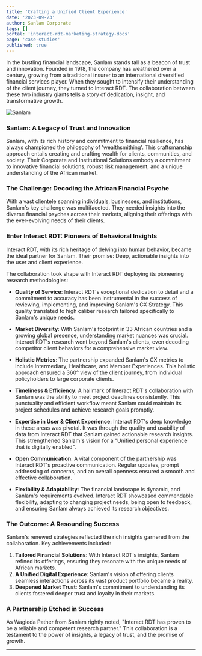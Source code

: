```yaml
---
title: 'Crafting a Unified Client Experience'
date: '2023-09-23'
author: Sanlam Corporate
tags: []
portal: 'interact-rdt-marketing-strategy-docs'
page: 'case-studies'
published: true
---
```


In the bustling financial landscape, Sanlam stands tall as a beacon of trust and
innovation. Founded in 1918, the company has weathered over a century, growing
from a traditional insurer to an international diversified financial services
player. When they sought to intensify their understanding of the client journey,
they turned to Interact RDT. The collaboration between these two industry giants
tells a story of dedication, insight, and transformative growth.

![Sanlam](images/sanlam-cover.webp)

### **Sanlam: A Legacy of Trust and Innovation**

Sanlam, with its rich history and commitment to financial resilience, has always championed
the philosophy of 'wealthsmithing'. This craftsmanship approach entails creating
and crafting wealth for clients, communities, and society. Their Corporate and Institutional
Solutions embody a commitment to innovative financial solutions, robust risk management, and a unique understanding of the African
market.

### **The Challenge: Decoding the African Financial Psyche**

With a vast clientele spanning individuals, businesses, and institutions,
Sanlam's key challenge was multifaceted. They needed insights into the diverse
financial psyches across their markets, aligning their offerings with the
ever-evolving needs of their clients.

### **Enter Interact RDT: Pioneers of Behavioral Insights**

Interact RDT, with its rich heritage of delving into human behavior, became the
ideal partner for Sanlam. Their promise: Deep, actionable insights into the user
and client experience.

The collaboration took shape with Interact RDT deploying its pioneering research
methodologies:

- **Quality of Service**: Interact RDT's exceptional dedication to detail and a
  commitment to accuracy has been instrumental in the success of reviewing,
  implementing, and improving Sanlam's CX Strategy. This quality translated to
  high caliber research tailored specifically to Sanlam's unique needs.

- **Market Diversity**: With Sanlam's footprint in 33 African countries and a
  growing global presence, understanding market nuances was crucial. Interact
  RDT's research went beyond Sanlam's clients, even decoding competitor client
  behaviors for a comprehensive market view.

- **Holistic Metrics**: The partnership expanded Sanlam's CX metrics to include
  Intermediary, Healthcare, and Member Experiences. This holistic approach
  ensured a 360° view of the client journey, from individual policyholders to
  large corporate clients.

- **Timeliness & Efficiency**: A hallmark of Interact RDT's collaboration with
  Sanlam was the ability to meet project deadlines consistently. This
  punctuality and efficient workflow meant Sanlam could maintain its project
  schedules and achieve research goals promptly.

- **Expertise in User & Client Experience**: Interact RDT's deep knowledge in
  these areas was pivotal. It was through the quality and usability of data from
  Interact RDT that Sanlam gained actionable research insights. This
  strengthened Sanlam's vision for a "Unified personal experience that is
  digitally enabled".

- **Open Communication**: A vital component of the partnership was Interact
  RDT's proactive communication. Regular updates, prompt addressing of concerns,
  and an overall openness ensured a smooth and effective collaboration.

- **Flexibility & Adaptability**: The financial landscape is dynamic, and
  Sanlam's requirements evolved. Interact RDT showcased commendable flexibility,
  adapting to changing project needs, being open to feedback, and ensuring
  Sanlam always achieved its research objectives.

### **The Outcome: A Resounding Success**

Sanlam's renewed strategies reflected the rich insights garnered from the
collaboration. Key achievements included:

1. **Tailored Financial Solutions**: With Interact RDT's insights, Sanlam
   refined its offerings, ensuring they resonate with the unique needs of
   African markets.
2. **A Unified Digital Experience**: Sanlam's vision of offering clients
   seamless interactions across its vast product portfolio became a reality.
3. **Deepened Market Trust**: Sanlam's commitment to understanding its clients
   fostered deeper trust and loyalty in their markets.

### **A Partnership Etched in Success**

As Wagieda Pather from Sanlam rightly noted, "Interact RDT has proven to be a
reliable and competent research partner." This collaboration is a testament to
the power of insights, a legacy of trust, and the promise of growth.

---
